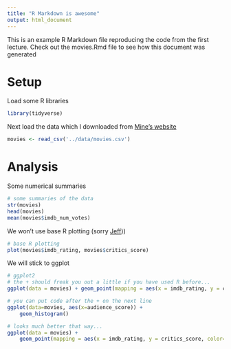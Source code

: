 ```yaml
---
title: "R Markdown is awesome"
output: html_document
---
```

This is an example R Markdown file reproducing the code from the first lecture. Check out the movies.Rmd file to see how this document was generated

# Setup

Load some R libraries
```r
library(tidyverse)
```

Next load the data which I downloaded from [Mine's website](http://www2.stat.duke.edu/~mc301/data/movies.html)
```r
movies <- read_csv('../data/movies.csv')
```


# Analysis
Some numerical summaries
```r
# some summaries of the data
str(movies)
head(movies)
mean(movies$imdb_num_votes)
```

We won't use base R plotting (sorry [Jeff](http://simplystatistics.org/2016/02/11/why-i-dont-use-ggplot2/)))
```r
# base R plotting
plot(movies$imdb_rating, movies$critics_score)
```

We will stick to ggplot
```r
# ggplot2
# the + should freak you out a little if you have used R before...
ggplot(data = movies) + geom_point(mapping = aes(x = imdb_rating, y = critics_score))

# you can put code after the + on the next line
ggplot(data=movies, aes(x=audience_score)) +
    geom_histogram()

# looks much better that way...
ggplot(data = movies) +
    geom_point(mapping = aes(x = imdb_rating, y = critics_score, color=mpaa_rating))
```